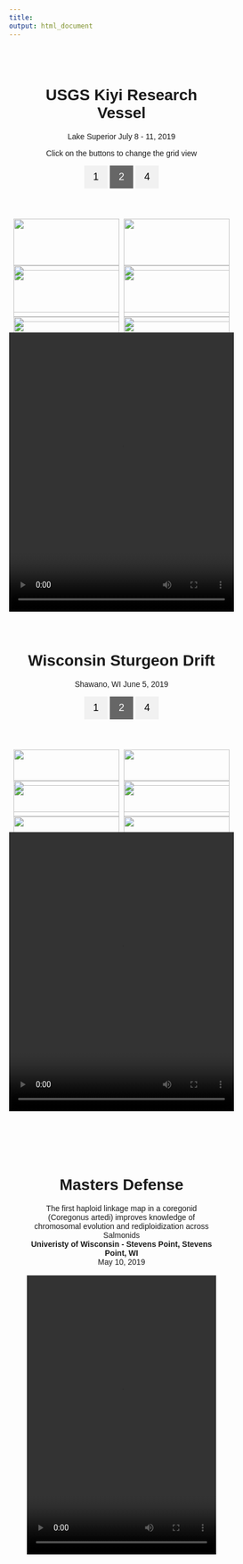 ```yaml
---
title: 
output: html_document
---
```



<html>
<head>
<meta name="viewport" content="width=device-width, initial-scale=1.0">
<style>
* {
  box-sizing: border-box;
}

body {
  margin: 0;
  font-family: Arial, Helvetica, sans-serif;
}

.header {
  text-align: center;
  padding: 32px;
}

.row1 {
  display: -ms-flexbox; /* IE 10 */
  display: flex;
  -ms-flex-wrap: wrap; /* IE 10 */
  flex-wrap: wrap;
  padding: 0 4px;
}

/* Create two equal column1s that sits next to each other */
.column1 {
  -ms-flex: 50%; /* IE 10 */
  flex: 50%;
  padding: 0 4px;
}

.column1 img {
  margin-top: 8px;
  vertical-align: middle;
}

/* Style the buttons */
.btn {
  border: none;
  outline: none;
  padding: 10px 16px;
  background-color: #f1f1f1;
  cursor: pointer;
  font-size: 18px;
}

.btn:hover {
  background-color: #ddd;
}

.btn.active {
  background-color: #666;
  color: white;
}
</style>
</head>
<body>

<!-- Header -->
<div class="header" id="myHeader">
  <h1>USGS Kiyi Research Vessel</h1>
  <p>Lake Superior July 8 - 11, 2019</p>
  <p>Click on the buttons to change the grid view</p>
  <button class="btn" onclick="one()">1</button>
  <button class="btn active" onclick="two()">2</button>
  <button class="btn" onclick="four()">4</button>
</div>

<!-- Photo Grid -->
<div class="row1"> 
  <div class="column1">
<img src="pictures/kiyi/IMG_-f4qnsd.jpg" style="width:100%">
<img src="pictures/kiyi/IMG_-h95y2r.jpg" style="width:100%">
<img src="pictures/kiyi/IMG_20190710_101302.jpg" style="width:100%">
  </div>
  <div class="column1">
<img src="pictures/kiyi/IMG_-m59b8x.jpg" style="width:100%">
<img src="pictures/kiyi/IMG_20190709_081425.jpg" style="width:100%">
<img src="pictures/kiyi/IMG_eqik2i.jpg" style="width:100%">
  </div>  
  <div class="column1">
<img src="pictures/kiyi/IMG_20190709_121851.jpg" style="width:100%">
<img src="pictures/kiyi/IMG_20190709_173146.jpg" style="width:100%">
<img src="pictures/kiyi/IMG_r3ytjp.jpg" style="width:100%">
  </div>
  <div class="column1">
<img src="pictures/kiyi/IMG_20190709_212237.jpg" style="width:100%">
<img src="pictures/kiyi/IMG_20190710_093317.jpg" style="width:100%">
  </div>
</div>
<br/>

<center>
<video width=100% height="500" controls>
  <source src="pictures/kiyi/VID_20190709_101407.mp4" type="video/mp4">
</video>


<!-- Header -->
<div class="header" id="myHeader">
  <h1>Wisconsin Sturgeon Drift</h1>
  <p>Shawano, WI June 5, 2019</p>
  <button class="btn" onclick="one()">1</button>
  <button class="btn active" onclick="two()">2</button>
  <button class="btn" onclick="four()">4</button>
</div>

<!-- Photo Grid -->
<div class="row1"> 
  <div class="column1">
<img src="pictures/sturgeon/IMG_1.jpg" style="width:100%">
<img src="pictures/sturgeon/IMG_2.jpg" style="width:100%">
  </div>
  <div class="column1">
<img src="pictures/sturgeon/IMG_3.jpg" style="width:100%">
<img src="pictures/sturgeon/IMG_4.jpg" style="width:100%">
  </div>  
  <div class="column1">
<img src="pictures/sturgeon/IMG_5.jpg" style="width:100%">
<img src="pictures/sturgeon/IMG_6.jpg" style="width:100%">
  </div>
  <div class="column1">
<img src="pictures/sturgeon/IMG_7.jpg" style="width:100%">
<img src="pictures/sturgeon/IMG_8.jpg" style="width:100%">
  </div>
</div>

<script>
// Get the elements with class="column1"
var elements = document.getElementsByClassName("column1");

// Declare a loop variable
var i;

// Full-width images
function one() {
    for (i = 0; i < elements.length; i++) {
    elements[i].style.msFlex = "100%";  // IE10
    elements[i].style.flex = "100%";
  }
}

// Two images side by side
function two() {
  for (i = 0; i < elements.length; i++) {
    elements[i].style.msFlex = "50%";  // IE10
    elements[i].style.flex = "50%";
  }
}

// Four images side by side
function four() {
  for (i = 0; i < elements.length; i++) {
    elements[i].style.msFlex = "25%";  // IE10
    elements[i].style.flex = "25%";
  }
}

// Add active class to the current button (highlight it)
var header = document.getElementById("myHeader");
var btns = header.getElementsByClassName("btn");
for (var i = 0; i < btns.length; i++) {
  btns[i].addEventListener("click", function() {
    var current = document.getElementsByClassName("active");
    current[0].className = current[0].className.replace(" active", "");
    this.className += " active";
  });
}
</script>

</body>
</html>
<br/>

<center>
<video width=100% height="500" controls>
  <source src="pictures/62496104_874684099539510_5830227868588304594_n.mp4" type="video/mp4">
</video>
<br/>


</div>
<div class="header" id="myHeader">
<h1>Masters Defense</h1>
The first haploid linkage map in a coregonid (Coregonus artedi) improves knowledge of chromosomal evolution and rediploidization across Salmonids </br>
__Univeristy of Wisconsin - Stevens Point, Stevens Point, WI__<br/>
May 10, 2019   
<br/>
<video width=100% height="500" controls>
  <source src="masters_defense.mp4" type="video/mp4">
</video>
</body>
</html>